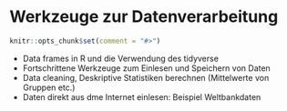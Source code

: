 #  Werkzeuge zur Datenverarbeitung {#data}

```r
knitr::opts_chunk$set(comment = "#>")
```

* Data frames in R und die Verwendung des tidyverse 
* Fortschrittene Werkzeuge zum Einlesen und Speichern von Daten
* Data cleaning, Deskriptive Statistiken berechnen (Mittelwerte von Gruppen etc.)
* Daten direkt aus dme Internet einlesen: Beispiel Weltbankdaten
